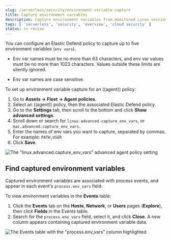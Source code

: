 ```yaml
---
slug: /serverless/security/environment-variable-capture
title: Capture environment variables
description: Capture environment variables from monitored Linux sessions.
tags: [ 'serverless', 'security', 'overview', 'cloud security' ]
status: in review
---
```


<div id="environment-variable-capture"></div>


You can configure an Elastic Defend policy to capture up to five environment variables (`env vars`).

<DocCallOut title="Note">

* Env var names must be no more than 63 characters, and env var values must be no more than 1023 characters. Values outside these limits are silently ignored.

* Env var names are case sensitive.

</DocCallOut>

To set up environment variable capture for an ((agent)) policy:

1. Go to **Assets → Fleet → Agent policies**.
1. Select an ((agent)) policy, then the associated Elastic Defend policy.
1. Go to the **Settings** tab, then scroll to the bottom and click **Show advanced settings**.
1. Scroll down or search for `linux.advanced.capture_env_vars`, or `mac.advanced.capture_env_vars`.
1. Enter the names of env vars you want to capture, separated by commas. For example: `PATH,USER`
1. Click **Save**.

![The "linux.advanced.capture_env_vars" advanced agent policy setting](../images/environment-variable-capture/-cloud-native-security-env-var-capture.png)

<div id="find-cap-env-vars"></div>

## Find captured environment variables
Captured environment variables are associated with process events, and appear in each event's `process.env_vars` field.

To view environment variables in the **Events** table:

1. Click the **Events** tab on the **Hosts**, **Network**, or **Users** pages (**Explore**), then click **Fields** in the Events table.
1. Search for the `process.env_vars` field, select it, and click **Close**.
    A new column appears containing captured environment variable data.

![The Events table with the "process.env_vars" column highlighted](../images/environment-variable-capture/-cloud-native-security-env-var-capture-detail.png)
